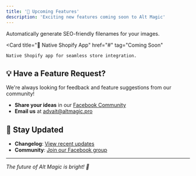 ```yaml
---
title: '🔮 Upcoming Features'
description: 'Exciting new features coming soon to Alt Magic'
---
```


<Columns cols={2}>
  <Card
    title="🔤 Filename Optimization"
    href="#"
    tag="Coming Soon"
  >
    Automatically generate SEO-friendly filenames for your images.
  
  </Card>

  <Card
    title="🛒 Native Shopify App"
    href="#"
    tag="Coming Soon"
  >
    Native Shopify app for seamless store integration.
    
  </Card>
</Columns>


## 💡 Have a Feature Request?

We're always looking for feedback and feature suggestions from our community! 

- **Share your ideas** in our [Facebook Community](https://www.facebook.com/groups/1695959361003779)
- **Email us** at [advait@altmagic.pro](mailto:advait@altmagic.pro)

## 📅 Stay Updated

- **Changelog**: [View recent updates](/changelog)
- **Community**: [Join our Facebook group](https://www.facebook.com/groups/1695959361003779)

---

*The future of Alt Magic is bright! 🌟*
